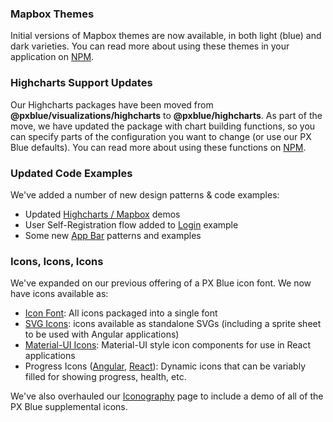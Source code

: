 
### Mapbox Themes

Initial versions of Mapbox themes are now available, in both light (blue) and dark varieties. You can read more about using these themes in your application on [NPM](https://www.npmjs.com/package/@pxblue/mapbox).

### Highcharts Support Updates

Our Highcharts packages have been moved from **@pxblue/visualizations/highcharts** to **@pxblue/highcharts**. As part of the move, we have updated the package with chart building functions, so you can specify parts of the configuration you want to change (or use our PX Blue defaults). You can read more about using these functions on [NPM](https://www.npmjs.com/package/@pxblue/highcharts).

### Updated Code Examples

We've added a number of new design patterns & code examples:

-   Updated [Highcharts / Mapbox](/patterns/visualizations) demos
-   User Self-Registration flow added to [Login](/patterns/user-auth) example
-   Some new [App Bar](/patterns/appbar) patterns and examples

### Icons, Icons, Icons

We've expanded on our previous offering of a PX Blue icon font. We now have icons available as:

-   [Icon Font](https://www.npmjs.com/package/@pxblue/icons): All icons packaged into a single font
-   [SVG Icons](https://www.npmjs.com/package/@pxblue/icons-svg): icons available as standalone SVGs (including a sprite sheet to be used with Angular applications)
-   [Material-UI Icons](https://www.npmjs.com/package/@pxblue/icons-mui): Material-UI style icon components for use in React applications
-   Progress Icons ([Angular](https://www.npmjs.com/package/@pxblue/ng-progress-icons), [React](https://www.npmjs.com/package/@pxblue/react-progress-icons)): Dynamic icons that can be variably filled for showing progress, health, etc.

We've also overhauled our [Iconography](/style/icon-library) page to include a demo of all of the PX Blue supplemental icons.
